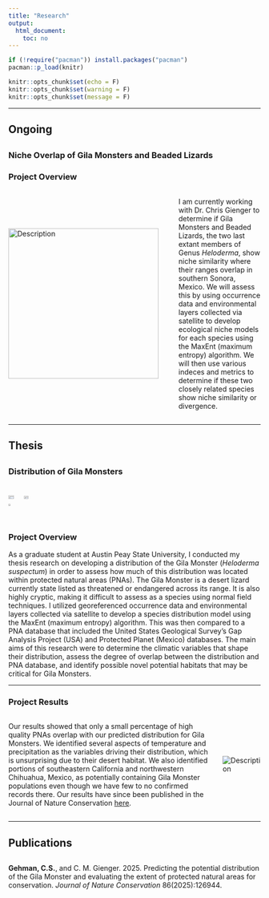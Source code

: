 ```yaml
---
title: "Research"
output:
  html_document:
    toc: no
---
```


```r

if (!require("pacman")) install.packages("pacman")
pacman::p_load(knitr)

knitr::opts_chunk$set(echo = F)
knitr::opts_chunk$set(warning = F)
knitr::opts_chunk$set(message = F)
```


<style>
body {text-align: left}
</style>

----------------------------------

## Ongoing

##

### **Niche Overlap of Gila Monsters and Beaded Lizards** <br>

### Project Overview

<div style="display: flex; align-items: center;">
  <img src="./images/Alamos.jpeg" alt="Description" style="width: 300px; margin-right: 40px;">
  <p> I am currently working with Dr. Chris Gienger to determine if Gila Monsters and Beaded Lizards, the two last extant members of Genus *Heloderma*, show niche similarity where their ranges overlap in southern Sonora, Mexico. We will assess this by using occurrence data and environmental layers collected via satellite to develop ecological niche models for each species using the MaxEnt (maximum entropy) algorithm. We will then use various indeces and metrics to determine if these two closely related species show niche similarity or divergence. </p>
</div>

----------------------------------

## Thesis 

##
<!--adds space breaks-->
### **Distribution of Gila Monsters**<br> 

<div style="display: flex; justify-content: space-between;">
  <img src="./images/Gila_Monster_head_on.JPG" style="width: 40%;"/>
  <img src="./images/desert_landscape.jpg" style="width: 36%;"/>
  <img src="./images/gila_tracks.jpg" style="width: 20.5%;"/>
</div>

### Project Overview

As a graduate student at Austin Peay State University, I conducted my thesis research on developing a distribution of the Gila Monster (*Heloderma suspectum*) in order to assess how much of this distribution was located within protected natural areas (PNAs). The Gila Monster is a desert lizard currently state listed as threatened or endangered across its range. It is also highly cryptic, making it difficult to assess as a species using normal field techniques. I utilized georeferenced occurrence data and environmental layers collected via satellite to develop a species distribution model using the MaxEnt (maximum entropy) algorithm. This was then compared to a PNA database that included the United States Geological Survey's Gap Analysis Project (USA) and Protected Planet (Mexico) databases. The main aims of this research were to determine the climatic variables that shape their distribution, assess the degree of overlap between the distribution and PNA database, and identify possible novel potential habitats that may be critical for Gila Monsters.

----------------------------------

### Project Results

<div style="display: flex; align-items: center;">
  <div style="flex: 1;">
  <p>Our results showed that only a small percentage of high quality PNAs overlap with our predicted distribution for Gila Monsters. We identified several aspects of temperature and precipitation as the variables driving their distribution, which is unsurprising due to their desert habitat. We also identified portions of southeastern California and northwestern Chihuahua, Mexico, as potentially containing Gila Monster populations even though we have few to no confirmed records there. Our results have since been published in the Journal of Nature Conservation [here](https://www.sciencedirect.com/science/article/abs/pii/S1617138125001219). </p>
</div>
<div style="flex: 0;">
<img src="./images/desert_landscape2.jpg" alt="Description" style="max-width: 200px; margin-left: 20px;">
</div>
</div>

----------------------------------

## Publications

<!-- <script type='text/javascript' src='https://d1bxh8uas1mnw7.cloudfront.net/assets/embed.js'></script> -->

##

**Gehman, C.S.**, and C. M. Gienger. 2025. Predicting the potential distribution of the Gila Monster and evaluating the extent of protected natural areas for conservation. _Journal of Nature Conservation_ 86(2025):126944.



